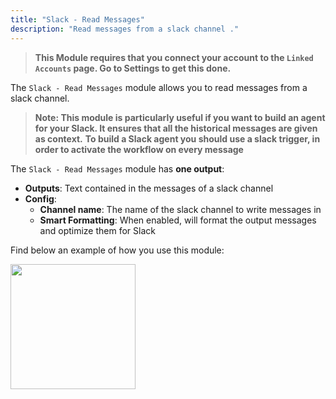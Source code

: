 ```yaml
---
title: "Slack - Read Messages"
description: "Read messages from a slack channel ."
---
```


> **This Module requires that you connect your account to the `Linked Accounts` page. Go to Settings to get this done.**

The `Slack - Read Messages` module allows you to read messages from a slack channel.

> **Note: This module is particularly useful if you want to build an agent for your Slack. It ensures that all the historical messages are given as context.**
> **To build a Slack agent you should use a slack trigger, in order to activate the workflow on every message**

The `Slack - Read Messages` module has **one output**:

- **Outputs**: Text contained in the messages of a slack channel
- **Config**:
  - **Channel name**: The name of the slack channel to write messages in
  - **Smart Formatting**: When enabled, will format the output messages and optimize them for Slack

Find below an example of how you use this module:

<img height="200" src="/images/SlackReader.png" />
